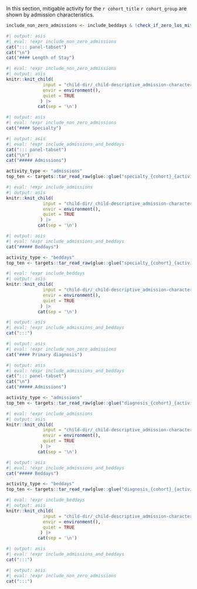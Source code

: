
In this section, mitigable activity for the `r cohort_title` `r cohort_group` are shown by admission characteristics.

```r
include_non_zero_admissions <- include_beddays & !check_if_zero_los_mitigator(cohort)
```

```r
#| output: asis
#| eval: !expr include_non_zero_admissions
cat("::: panel-tabset")
cat("\n")
cat("#### Length of Stay")
```

```r
#| eval: !expr include_non_zero_admissions
#| output: asis
knitr::knit_child(
              input = "child-dir/_child-descriptive_admission-characteristics_los.qmd",
              envir = environment(),
              quiet = TRUE
             ) |>
            cat(sep = '\n')
```

```r
#| output: asis
#| eval: !expr include_non_zero_admissions
cat("#### Specialty")
```

```r
#| output: asis
#| eval: !expr include_admissions_and_beddays
cat("::: panel-tabset")
cat("\n")
cat("##### Admissions")
```

```r
activity_type <- "admissions"
top_ten <- targets::tar_read_raw(glue::glue("specialty_{cohort}_{activity_type}"))
```

```r
#| eval: !expr include_admissions
#| output: asis
knitr::knit_child(
              input = "child-dir/_child-descriptive_admission-characteristics_top-ten.qmd",
              envir = environment(),
              quiet = TRUE
             ) |>
            cat(sep = '\n')
```

```r
#| output: asis
#| eval: !expr include_admissions_and_beddays
cat("##### Beddays")
```

```r
activity_type <- "beddays"
top_ten <- targets::tar_read_raw(glue::glue("specialty_{cohort}_{activity_type}"))
```

```r
#| eval: !expr include_beddays
#| output: asis
knitr::knit_child(
              input = "child-dir/_child-descriptive_admission-characteristics_top-ten.qmd",
              envir = environment(),
              quiet = TRUE
             ) |>
            cat(sep = '\n')
```

```r
#| output: asis
#| eval: !expr include_admissions_and_beddays
cat(":::")
```

```r
#| output: asis
#| eval: !expr include_non_zero_admissions
cat("#### Primary diagnosis")
```

```r
#| output: asis
#| eval: !expr include_admissions_and_beddays
cat("::: panel-tabset")
cat("\n")
cat("##### Admissions")
```

```r
activity_type <- "admissions"
top_ten <- targets::tar_read_raw(glue::glue("diagnosis_{cohort}_{activity_type}"))
```

```r
#| eval: !expr include_admissions
#| output: asis
knitr::knit_child(
              input = "child-dir/_child-descriptive_admission-characteristics_top-ten.qmd",
              envir = environment(),
              quiet = TRUE
             ) |>
            cat(sep = '\n')
```

```r
#| output: asis
#| eval: !expr include_admissions_and_beddays
cat("##### Beddays")
```

```r
activity_type <- "beddays"
top_ten <- targets::tar_read_raw(glue::glue("diagnosis_{cohort}_{activity_type}"))
```

```r
#| eval: !expr include_beddays
#| output: asis
knitr::knit_child(
              input = "child-dir/_child-descriptive_admission-characteristics_top-ten.qmd",
              envir = environment(),
              quiet = TRUE
             ) |>
            cat(sep = '\n')
```

```r
#| output: asis
#| eval: !expr include_admissions_and_beddays
cat(":::")
```

```r
#| output: asis
#| eval: !expr include_non_zero_admissions
cat(":::")
```
